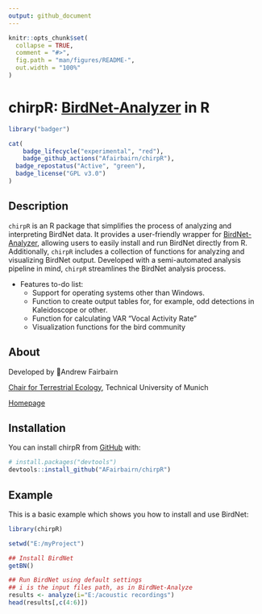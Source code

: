 ```yaml
---
output: github_document
---
```


<!-- README.md is generated from README.Rmd. Please edit that file -->

```r
knitr::opts_chunk$set(
  collapse = TRUE,
  comment = "#>",
  fig.path = "man/figures/README-",
  out.width = "100%"
)
```

# chirpR: [BirdNet-Analyzer](https://github.com/kahst/BirdNET-Analyzer) in R

<!-- badges: start -->
```r
library("badger")
```

```r
cat(
	badge_lifecycle("experimental", "red"),
	badge_github_actions("Afairbairn/chirpR"),
  badge_repostatus("Active", "green"),
  badge_license("GPL v3.0")
)
```
<!-- badges: end -->

## Description

`chirpR` is an R package that simplifies the process of analyzing and interpreting BirdNet data. It provides a user-friendly wrapper for [BirdNet-Analyzer](https://github.com/kahst/BirdNET-Analyzer), allowing users to easily install and run BirdNet directly from R. Additionally, `chirpR` includes a collection of functions for analyzing and visualizing BirdNet output. Developed with a semi-automated analysis pipeline in mind, `chirpR` streamlines the BirdNet analysis process.

* Features to-do list:
  + Support for operating systems other than Windows.
  + Function to create output tables for, for example, odd detections in Kaleidoscope or other.
  + Function for calculating VAR "Vocal Activity Rate"
  + Visualization functions for the bird community
  

## About

Developed by 🦜Andrew Fairbairn

[Chair for Terrestrial Ecology](https://www3.ls.tum.de/en/toek/home/), Technical University of Munich

[Homepage](https://afairbairn.com/)


## Installation

You can install chirpR from [GitHub](https://github.com/) with:

``` r
# install.packages("devtools")
devtools::install_github("AFairbairn/chirpR")
```

## Example

This is a basic example which shows you how to install and use BirdNet:

```r
library(chirpR)

setwd("E:/myProject")

## Install BirdNet
getBN()

## Run BirdNet using default settings
## i is the input files path, as in BirdNet-Analyze
results <- analyze(i="E:/acoustic recordings")
head(results[,c(4:6)])
```
